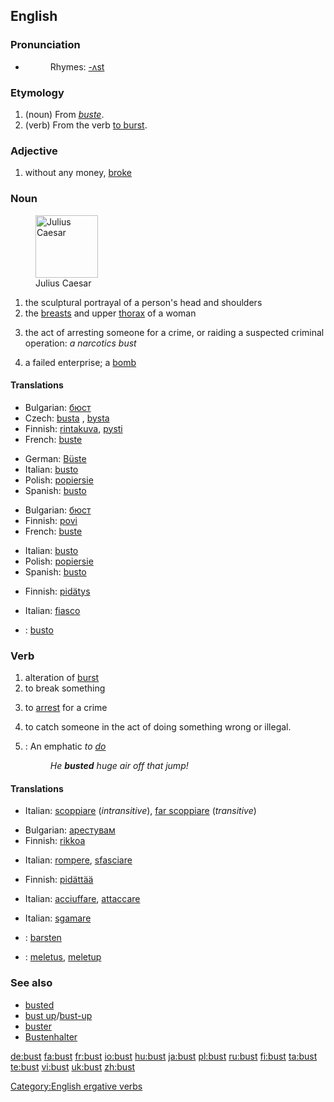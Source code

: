 {{wikipedia}}
==English==

===Pronunciation===
* {{IPA|/'bʌst/}}
*: Rhymes: [[Rhymes:English:-ʌst|-ʌst]]

===Etymology===
# (noun) From {{F.}} ''[[buste]]''.
# (verb) From the verb [[burst#Verb|to burst]].

===Adjective===
{{en-adj|-}}

# {{slang}} without any money, [[broke]]

===Noun===
{{en-noun}}

[[Image:Julius caesar.jpg|thumb|right|100px|Julius Caesar]]

# the sculptural portrayal of a person's head and shoulders
# the [[breast]]s and upper [[thorax]] of a woman
# {{slang}} the act of arresting someone for a crime, or raiding a suspected criminal operation: ''a narcotics bust''
# {{slang}} a failed enterprise; a [[bomb]]

====Translations====
{{trans-top|sculptural portrayal of a person's head and shoulders}}
* Bulgarian: [[бюст]] {{m}}
* Czech: [[busta]] {{f}}, [[bysta]] {{f}}
* Finnish: [[rintakuva]], [[pysti]]
* French: [[buste]]
{{trans-mid}}
* German: [[Büste]] {{f}}
* Italian: [[busto]] {{m}}
* Polish: [[popiersie]] {{m}}
* Spanish: [[busto]] {{m}}
{{trans-bottom}}

{{trans-top|breasts and upper thorax of a woman}}
* Bulgarian: [[бюст]] {{m}}
* Finnish: [[povi]]
* French: [[buste]]
{{trans-mid}}
* Italian: [[busto]] {{m}}
* Polish: [[popiersie]] {{m}}
* Spanish: [[busto]] {{m}}
{{trans-bottom}}

{{trans-top|(slang) act of arresting someone for a crime, or raiding a suspected criminal operation}}
* Finnish: [[pidätys]]
{{trans-mid}}
{{trans-bottom}}

{{trans-top|(slang) failed enterprise}}
* Italian: [[fiasco]] {{m}}
{{trans-mid}}
{{trans-bottom}}

{{checktrans-top}}
* {{ttbc|Ido}}: [[busto]]
{{checktrans-mid}}
{{checktrans-bottom}}

===Verb===
{{en-verb}}

# alteration of [[burst]]
# to break something
# {{slang}} to [[arrest]] for a crime
# {{slang}} to catch someone in the act of doing something wrong or illegal.
# {{snowboarding}}: An emphatic ''to [[do]]''
#: ''He '''busted''' huge air off that jump!''

====Translations====
{{trans-top|alteration of burst}}
* Italian: [[scoppiare]] (''intransitive''), [[far scoppiare]] (''transitive'')
{{trans-mid}}
{{trans-bottom}}

{{trans-top|to break something}}
* Bulgarian: [[арестувам]]
* Finnish: [[rikkoa]]
{{trans-mid}}
* Italian: [[rompere]], [[sfasciare]]
{{trans-bottom}}

{{trans-top|(slang) to arrest for a crime}}
* Finnish: [[pidättää]]
{{trans-mid}}
* Italian: [[acciuffare]], [[attaccare]]
{{trans-bottom}}

{{trans-top|(slang) to catch someone in the act of doing something wrong or illegal}}
* Italian: [[sgamare]]
{{trans-mid}}
{{trans-bottom}}

{{trans-top|(snowboarding): An emphatic to do}}
{{trans-mid}}
{{trans-bottom}}

{{checktrans-top}}
* {{ttbc|Dutch}}: [[barsten]]
{{checktrans-mid}}
* {{ttbc|Indonesian}}: [[letus|meletus]], [[letup|meletup]]
{{checktrans-bottom}}

===See also===
* [[busted]]
* [[bust up]]/[[bust-up]]
* [[buster]]
* [[Bustenhalter]]

[[Category:English ergative verbs]]

[[de:bust]]
[[fa:bust]]
[[fr:bust]]
[[io:bust]]
[[hu:bust]]
[[ja:bust]]
[[pl:bust]]
[[ru:bust]]
[[fi:bust]]
[[ta:bust]]
[[te:bust]]
[[vi:bust]]
[[uk:bust]]
[[zh:bust]]